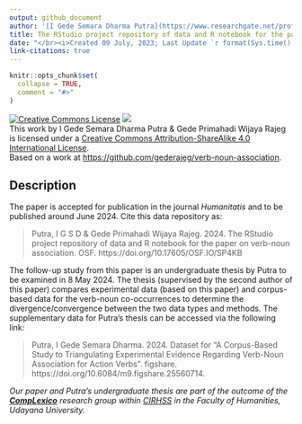 ```yaml
---
output: github_document
author: '[I Gede Semara Dharma Putra](https://www.researchgate.net/profile/I-Gede-Putra-4) & [Gede Primahadi Wijaya Rajeg](https://udayananetworking.unud.ac.id/lecturer/880-gede-primahadi-wijaya-rajeg) <a itemprop="sameAs" content="https://orcid.org/0000-0002-2047-8621" href="https://orcid.org/0000-0002-2047-8621" target="orcid.widget" rel="noopener noreferrer" style="vertical-align:top;"><img src="https://orcid.org/sites/default/files/images/orcid_16x16.png" style="width:1em;margin-right:.5em;" alt="ORCID iD icon"></a>'
title: The RStudio project repository of data and R notebook for the paper on verb-noun association
date: "</br><i>Created 09 July, 2023; Last Update `r format(Sys.time(), '%d %B, %Y')`</i>"
link-citations: true
---
```


<!-- README.md is generated from README.Rmd. Please edit that file -->

```r
knitr::opts_chunk$set(
  collapse = TRUE,
  comment = "#>"
)
```

<!-- badges: start -->

<a rel="license" href="http://creativecommons.org/licenses/by-sa/4.0/"><img src="https://i.creativecommons.org/l/by-sa/4.0/88x31.png" alt="Creative Commons License" style="border-width:0"/></a> [![](https://img.shields.io/badge/doi-10.17605/OSF.IO/SP4KB-lightblue.svg)](https://doi.org/10.17605/OSF.IO/SP4KB) <br />This [work]{xmlns:dct="http://purl.org/dc/terms/" href="http://purl.org/dc/dcmitype/Dataset" rel="dct:type"} by [I Gede Semara Dharma Putra & Gede Primahadi Wijaya Rajeg]{xmlns:cc="http://creativecommons.org/ns#" property="cc:attributionName"} is licensed under a <a rel="license" href="http://creativecommons.org/licenses/by-sa/4.0/">Creative Commons Attribution-ShareAlike 4.0 International License</a>.<br />Based on a work at <a xmlns:dct="http://purl.org/dc/terms/" href="https://github.com/gederajeg/verb-noun-association" rel="dct:source">https://github.com/gederajeg/verb-noun-association</a>.

<!-- badges: end -->

## Description

The paper is accepted for publication in the journal *Humanitatis* and to be published around June 2024. Cite this data repository as:

> Putra, I G S D & Gede Primahadi Wijaya Rajeg. 2024. The RStudio project repository of data and R notebook for the paper on verb-noun association. OSF. https://doi.org/10.17605/OSF.IO/SP4KB

The follow-up study from this paper is an undergraduate thesis by Putra to be examined in 8 May 2024. The thesis (supervised by the second author of this paper) compares experimental data (based on this paper) and corpus-based data for the verb-noun co-occurrences to determine the divergence/convergence between the two data types and methods. The supplementary data for Putra's thesis can be accessed via the following link:

> Putra, I Gede Semara Dharma. 2024. Dataset for “A Corpus-Based Study to Triangulating Experimental Evidence Regarding Verb-Noun Association for Action Verbs”. figshare. https://doi.org/10.6084/m9.figshare.25560714.

*Our paper and Putra's undergraduate thesis are part of the outcome of the [__CompLexico__](https://github.com/complexico) research group within [CIRHSS](https://www.cirhss.org/) in the Faculty of Humanities, Udayana University.*

